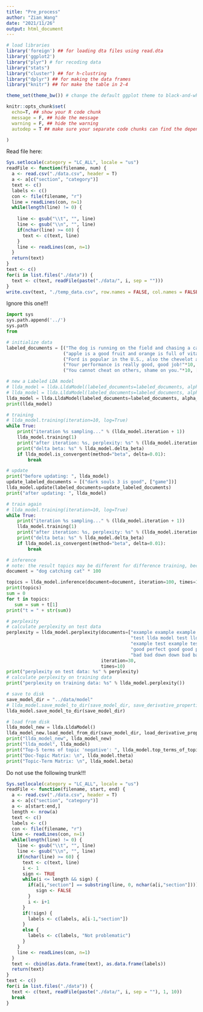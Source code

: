 ```yaml
---
title: "Pre_process"
author: "Zian_Wang"
date: "2021/11/26"
output: html_document
---
```


```r
# load libraries
library('foreign') ## for loading dta files using read.dta
library('ggplot2')
library("plyr") # for recoding data
library("stats")
library("cluster") ## for h-clustring
library("dplyr") ## for making the data frames
library("knitr") ## for make the table in 2-4

theme_set(theme_bw()) # change the default ggplot theme to black-and-white

knitr::opts_chunk$set(
  echo=T, ## show your R code chunk
  message = F, ## hide the message
  warning = F, ## hide the warning
  autodep = T ## make sure your separate code chunks can find the dependencies (from other code chunk)

)
```

Read file here:

```r
Sys.setlocale(category = "LC_ALL", locale = "us")
readFile <- function(filename, num) {
  a <- read.csv("./data.csv", header = T)
  a <- a[c("section", "category")]
  text <- c()
  labels <- c()
  con <- file(filename, "r")
  line = readLines(con, n=1)
  while(length(line) != 0) {
    
    line <- gsub("\\t", "", line)
    line <- gsub("\\n", "", line)
    if(nchar(line) >= 60) {
      text <- c(text, line)
    }
    line <- readLines(con, n=1)
  }
  return(text)
}
text <- c()
for(i in list.files("./data")) {
  text <- c(text, readFile(paste("./data/", i, sep = "")))
}
write.csv(text, "./temp_data.csv", row.names = FALSE, col.names = FALSE)
```

Ignore this one!!!

```python
import sys
sys.path.append('../')
sys.path
from 

# initialize data
labeled_documents = [("The dog is running on the field and chasing a cat"*10, ["animal"]),
                     ("apple is a good fruit and orange is full of vitamin C"*10, ["fruit"]),
                     ("Ford is popular in the U.S., also the chevelot and other car"*10, ["vehicle"]),
                     ("Your performance is really good, good job!"*10, ["positive"]),
                     ("You cannot cheat on others, shame on you."*10, ["negative"])]

# new a Labeled LDA model
# llda_model = llda.LldaModel(labeled_documents=labeled_documents, alpha_vector="50_div_K", eta_vector=0.001)
# llda_model = llda.LldaModel(labeled_documents=labeled_documents, alpha_vector=0.02, eta_vector=0.002)
llda_model = llda.LldaModel(labeled_documents=labeled_documents, alpha_vector=0.01)
print(llda_model)

# training
# llda_model.training(iteration=10, log=True)
while True:
    print("iteration %s sampling..." % (llda_model.iteration + 1))
    llda_model.training(1)
    print("after iteration: %s, perplexity: %s" % (llda_model.iteration, llda_model.perplexity()))
    print("delta beta: %s" % llda_model.delta_beta)
    if llda_model.is_convergent(method="beta", delta=0.01):
        break

# update
print("before updating: ", llda_model)
update_labeled_documents = [("dark souls 3 is good", ["game"])]
llda_model.update(labeled_documents=update_labeled_documents)
print("after updating: ", llda_model)

# train again
# llda_model.training(iteration=10, log=True)
while True:
    print("iteration %s sampling..." % (llda_model.iteration + 1))
    llda_model.training(1)
    print("after iteration: %s, perplexity: %s" % (llda_model.iteration, llda_model.perplexity()))
    print("delta beta: %s" % llda_model.delta_beta)
    if llda_model.is_convergent(method="beta", delta=0.01):
        break

# inference
# note: the result topics may be different for difference training, because gibbs sampling is a random algorithm
document = "dog catching cat" * 100

topics = llda_model.inference(document=document, iteration=100, times=10)
print(topics)
sum = 0
for t in topics:
   sum = sum + t[1]
print("t = " + str(sum))

# perplexity
# calculate perplexity on test data
perplexity = llda_model.perplexity(documents=["example example example example example",
                                              "test llda model test llda model test llda model",
                                              "example test example test example test example test",
                                              "good perfect good good perfect good good perfect good",
                                              "bad bad down down bad bad down"],
                                   iteration=30,
                                   times=10)
print("perplexity on test data: %s" % perplexity)
# calculate perplexity on training data
print("perplexity on training data: %s" % llda_model.perplexity())

# save to disk
save_model_dir = "../data/model"
# llda_model.save_model_to_dir(save_model_dir, save_derivative_properties=True)
llda_model.save_model_to_dir(save_model_dir)

# load from disk
llda_model_new = llda.LldaModel()
llda_model_new.load_model_from_dir(save_model_dir, load_derivative_properties=False)
print("llda_model_new", llda_model_new)
print("llda_model", llda_model)
print("Top-5 terms of topic 'negative': ", llda_model.top_terms_of_topic("negative", 5, False))
print("Doc-Topic Matrix: \n", llda_model.theta)
print("Topic-Term Matrix: \n", llda_model.beta)

```

Do not use the following trunk!!!

```r
Sys.setlocale(category = "LC_ALL", locale = "us")
readFile <- function(filename, start, end) {
  a <- read.csv("./data.csv", header = T)
  a <- a[c("section", "category")]
  a <- a[start:end,]
  length <- nrow(a)
  text <- c()
  labels <- c()
  con <- file(filename, "r")
  line <- readLines(con, n=1)
  while(length(line) != 0) {
    line <- gsub("\\t", "", line)
    line <- gsub("\\n", "", line)
    if(nchar(line) >= 60) {
      text <- c(text, line)
      i <- 1
      sign <- TRUE
      while(i <= length && sign) {
        if(a[i,"section"] == substring(line, 0, nchar(a[i,"section"]))) {
           sign <- FALSE
        }
        i <- i+1
      }
      if(!sign) {
        labels <- c(labels, a[i-1,"section"])
      }
      else {
        labels <- c(labels, "Not problematic")
      }
    }
    line <- readLines(con, n=1)
  }
  text <- cbind(as.data.frame(text), as.data.frame(labels))
  return(text)
}
text <- c()
for(i in list.files("./data")) {
  text <- c(text, readFile(paste("./data/", i, sep = ""), 1, 10))
  break
}
```
